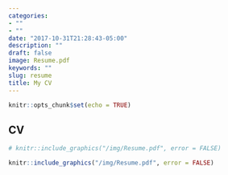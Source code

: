 ```yaml
---
categories:
- ""
- ""
date: "2017-10-31T21:28:43-05:00"
description: ""
draft: false
image: Resume.pdf
keywords: ""
slug: resume
title: My CV
---
```


```r
knitr::opts_chunk$set(echo = TRUE)
```

## CV
```r
# knitr::include_graphics("/img/Resume.pdf", error = FALSE)
```

```r
 
knitr::include_graphics("/img/Resume.pdf", error = FALSE)
```